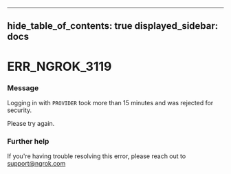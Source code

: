 

---
hide_table_of_contents: true
displayed_sidebar: docs
---


# ERR_NGROK_3119

### Message
Logging in with `PROVIDER` took more than 15 minutes and was rejected for security.

Please try again.

<ErrorDetails error="err_ngrok_3119" />



### Further help
If you're having trouble resolving this error, please reach out to [support@ngrok.com](mailto:support@ngrok.com?subject=Help%20with%20ERR_NGROK_3119)

